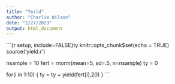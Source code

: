 ```yaml
---
title: "Yeild"
author: "Charlie Wilson"
date: "2/27/2023"
output: html_document
---
```


```{r setup, include=FALSE}ty
knitr::opts_chunk$set(echo = TRUE)
source('yield.r')

nsample = 10
fert = rnorm(mean=5, sd=.5, n=nsample)
ty = 0

for(i in 1:10) {
  ty = ty + yield(fert[i],20)
}
```

